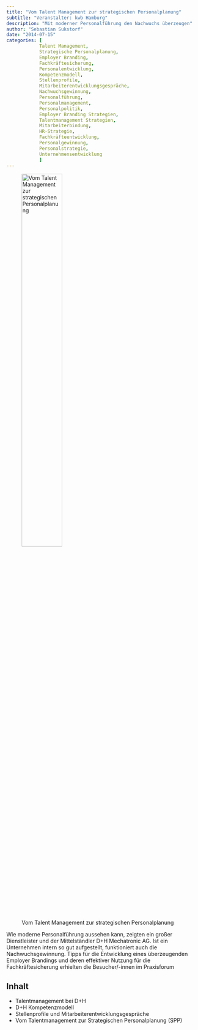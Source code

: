 ```yaml
---
title: "Vom Talent Management zur strategischen Personalplanung"
subtitle: "Veranstalter: kwb Hamburg"
description: "Mit moderner Personalführung den Nachwuchs überzeugen"
author: "Sebastian Sukstorf"
date: "2014-07-15"
categories: [
            Talent Management,
            Strategische Personalplanung,
            Employer Branding,
            Fachkräftesicherung,
            Personalentwicklung,
            Kompetenzmodell,
            Stellenprofile,
            Mitarbeiterentwicklungsgespräche,
            Nachwuchsgewinnung,
            Personalführung,
            Personalmanagement,
            Personalpolitik,
            Employer Branding Strategien,
            Talentmanagement Strategien,
            Mitarbeiterbindung,
            HR-Strategie,
            Fachkräfteentwicklung,
            Personalgewinnung,
            Personalstrategie,
            Unternehmensentwicklung
            ]
---
```


![Vom Talent Management zur strategischen Personalplanung](tm.jpg){fig-alt="Vom Talent Management zur strategischen Personalplanung" fig-align="center" width=50%}

Wie moderne Personalführung aussehen kann, zeigten ein großer Dienstleister und der Mittelständler D+H Mechatronic AG. Ist ein Unternehmen intern so gut aufgestellt, funktioniert auch die Nachwuchsgewinnung. Tipps für die Entwicklung eines überzeugenden Employer Brandings und deren effektiver Nutzung für die Fachkräftesicherung erhielten die Besucher/-innen im Praxisforum

## Inhalt

* Talentmanagement bei D+H
* D+H Kompetenzmodell
* Stellenprofile und Mitarbeiterentwicklungsgespräche
* Vom Talentmanagement zur Strategischen Personalplanung (SPP)




